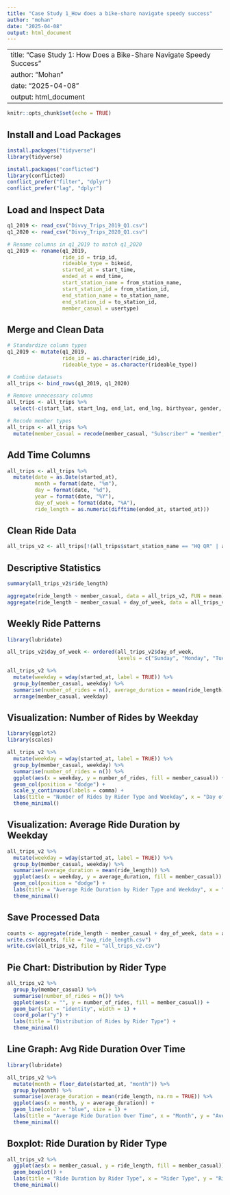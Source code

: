 ```yaml
---
title: "Case Study 1_How does a bike-share navigate speedy success"
author: "mohan"
date: "2025-04-08"
output: html_document
---
```


---
title: "Case Study 1: How Does a Bike-Share Navigate Speedy Success"
author: "Mohan"
date: "2025-04-08"
output: html_document
---

```r
knitr::opts_chunk$set(echo = TRUE)
```

## Install and Load Packages

```r
install.packages("tidyverse")
library(tidyverse)

install.packages("conflicted")
library(conflicted)
conflict_prefer("filter", "dplyr")
conflict_prefer("lag", "dplyr")
```

## Load and Inspect Data

```r
q1_2019 <- read_csv("Divvy_Trips_2019_Q1.csv")
q1_2020 <- read_csv("Divvy_Trips_2020_Q1.csv")

# Rename columns in q1_2019 to match q1_2020
q1_2019 <- rename(q1_2019,
                  ride_id = trip_id,
                  rideable_type = bikeid,
                  started_at = start_time,
                  ended_at = end_time,
                  start_station_name = from_station_name,
                  start_station_id = from_station_id,
                  end_station_name = to_station_name,
                  end_station_id = to_station_id,
                  member_casual = usertype)
```

## Merge and Clean Data

```r
# Standardize column types
q1_2019 <- mutate(q1_2019,
                  ride_id = as.character(ride_id),
                  rideable_type = as.character(rideable_type))

# Combine datasets
all_trips <- bind_rows(q1_2019, q1_2020)

# Remove unnecessary columns
all_trips <- all_trips %>% 
  select(-c(start_lat, start_lng, end_lat, end_lng, birthyear, gender, tripduration))

# Recode member types
all_trips <- all_trips %>% 
  mutate(member_casual = recode(member_casual, "Subscriber" = "member", "Customer" = "casual"))
```

## Add Time Columns

```r
all_trips <- all_trips %>% 
  mutate(date = as.Date(started_at),
         month = format(date, "%m"),
         day = format(date, "%d"),
         year = format(date, "%Y"),
         day_of_week = format(date, "%A"),
         ride_length = as.numeric(difftime(ended_at, started_at)))
```

## Clean Ride Data

```r
all_trips_v2 <- all_trips[!(all_trips$start_station_name == "HQ QR" | all_trips$ride_length < 0), ]
```

## Descriptive Statistics

```r
summary(all_trips_v2$ride_length)

aggregate(ride_length ~ member_casual, data = all_trips_v2, FUN = mean)
aggregate(ride_length ~ member_casual + day_of_week, data = all_trips_v2, FUN = mean)
```

## Weekly Ride Patterns

```r
library(lubridate)

all_trips_v2$day_of_week <- ordered(all_trips_v2$day_of_week, 
                                    levels = c("Sunday", "Monday", "Tuesday", "Wednesday", "Thursday", "Friday", "Saturday"))

all_trips_v2 %>% 
  mutate(weekday = wday(started_at, label = TRUE)) %>% 
  group_by(member_casual, weekday) %>% 
  summarise(number_of_rides = n(), average_duration = mean(ride_length)) %>% 
  arrange(member_casual, weekday)
```

## Visualization: Number of Rides by Weekday

```r
library(ggplot2)
library(scales)

all_trips_v2 %>% 
  mutate(weekday = wday(started_at, label = TRUE)) %>% 
  group_by(member_casual, weekday) %>% 
  summarise(number_of_rides = n()) %>% 
  ggplot(aes(x = weekday, y = number_of_rides, fill = member_casual)) +
  geom_col(position = "dodge") +
  scale_y_continuous(labels = comma) +
  labs(title = "Number of Rides by Rider Type and Weekday", x = "Day of the Week", y = "Number of Rides") +
  theme_minimal()
```

## Visualization: Average Ride Duration by Weekday

```r
all_trips_v2 %>% 
  mutate(weekday = wday(started_at, label = TRUE)) %>% 
  group_by(member_casual, weekday) %>% 
  summarise(average_duration = mean(ride_length)) %>% 
  ggplot(aes(x = weekday, y = average_duration, fill = member_casual)) +
  geom_col(position = "dodge") +
  labs(title = "Average Ride Duration by Rider Type and Weekday", x = "Day of the Week", y = "Average Duration (Minutes)") +
  theme_minimal()
```

## Save Processed Data

```r
counts <- aggregate(ride_length ~ member_casual + day_of_week, data = all_trips_v2, FUN = mean)
write.csv(counts, file = "avg_ride_length.csv")
write.csv(all_trips_v2, file = "all_trips_v2.csv")
```

## Pie Chart: Distribution by Rider Type

```r
all_trips_v2 %>%
  group_by(member_casual) %>%
  summarise(number_of_rides = n()) %>%
  ggplot(aes(x = "", y = number_of_rides, fill = member_casual)) +
  geom_bar(stat = "identity", width = 1) +
  coord_polar("y") +
  labs(title = "Distribution of Rides by Rider Type") +
  theme_minimal()
```

## Line Graph: Avg Ride Duration Over Time

```r
library(lubridate)

all_trips_v2 %>%
  mutate(month = floor_date(started_at, "month")) %>%
  group_by(month) %>%
  summarise(average_duration = mean(ride_length, na.rm = TRUE)) %>%
  ggplot(aes(x = month, y = average_duration)) +
  geom_line(color = "blue", size = 1) +
  labs(title = "Average Ride Duration Over Time", x = "Month", y = "Average Duration (Minutes)") +
  theme_minimal()
```

## Boxplot: Ride Duration by Rider Type

```r
all_trips_v2 %>%
  ggplot(aes(x = member_casual, y = ride_length, fill = member_casual)) +
  geom_boxplot() +
  labs(title = "Ride Duration by Rider Type", x = "Rider Type", y = "Ride Duration (Minutes)") +
  theme_minimal()

```
